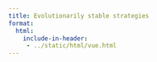 ```yaml
---
title: Evolutionarily stable strategies
format:
  html:
    include-in-header: 
     - ../static/html/vue.html
---
```


